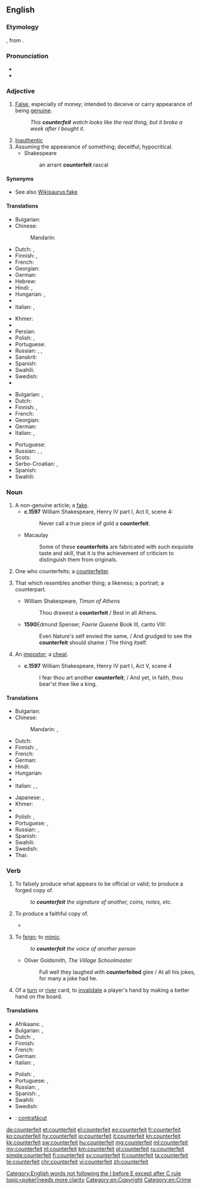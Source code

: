 ==English==
{{slim-wikipedia|dab=counterfeit}}
===Etymology===
{{etyl|xno|en}} {{term|countrefait|lang=fro}}, from {{etyl|fro|en}} {{term|contrefait|lang=fro}}.

===Pronunciation===
* {{IPA|/ˈkaʊn.tɚˌfɪt/}}
* {{rhymes|ɪt}}

===Adjective===
{{en-adj|-}}

# [[false|False]], especially of money; intended to deceive or carry appearance of being [[genuine]].
#: ''This '''counterfeit''' watch looks like the real thing, but it broke a week after I bought it.''
# [[inauthentic|Inauthentic]]
# Assuming the appearance of something; deceitful; hypocritical.
#* Shakespeare
#*: an arrant '''counterfeit''' rascal

====Synonyms====
* See also [[Wikisaurus:fake]]

====Translations====
{{trans-top|intended to deceive or carry appearance of being genuine}}
* Bulgarian: {{t+|bg|фалшив}}
* Chinese:
*: Mandarin: {{t+|cmn|假冒|tr=jiǎmào|sc=Hani}}
* Dutch: {{t+|nl|namaak}}, {{t+|nl|nep}}
* Finnish: {{t|fi|väärennetty}}, {{t+|fi|väärä}}
* French: {{t+|fr|contrefait}}
* Georgian: {{t|ka|ყალბი|sc=Geor}}
* German: {{t|de|gefälscht}}
* Hebrew: {{t|he|מזויף|tr=mezuyáf}}
* Hindi: {{t|hi|खोटा|tr=khōṭā|sc=Deva}}, {{t|hi|जाली|tr=jālī|sc=Deva}}
* Hungarian: {{t+|hu|hamis}}, {{t|hu|hamisított}}
* {{trreq|id}}
* Italian: {{t+|it|contraffazione}}, {{t+|it|falso}}
{{trans-mid}}
* Khmer: {{t|km|ក្លែងក្លាយ|tr=klaeng klaay|sc=Khmr}}
* {{trreq|ms}}
* Persian: {{t+|fa|جعلی|tr=ja'lī|sc=fa-Arab}}
* Polish: {{t|pl|sfałszowany|m}}, {{t|pl|podrobiony|m}}
* Portuguese: {{t+|pt|falso}}
* Russian: {{t+|ru|поддельный|tr=podd'él'nyj}}, {{t+|ru|фальшивый|tr=fal'šívyj}}, {{t+|ru|контрафактный|tr=kontrafáktnyj}}
* Sanskrit: {{t|sa|प्रातिरूपिक|tr=prātirūpika|sc=Deva}}
* Spanish: {{t|es|contrahecho}} {{t+|es|falsificado}}
* Swahili: {{t+|sw|bandia}}
* Swedish: {{t+|sv|förfalskad}}
* {{trreq|th}}
{{trans-bottom}}

{{trans-top|unauthentic}}
* Bulgarian: {{t+|bg|подправен}}, {{t+|bg|фалшив}}
* Dutch: {{t+|nl|vervalst}}
* Finnish: {{t|fi|väärennetty}}, {{t|fi|jäljitelty}}
* French: {{t+|fr|contrefait}}
* Georgian: {{t|ka|ყალბი|sc=Geor}}
* German: {{t+|de|falsch}}
* Italian: {{t+|it|contraffazione}}, {{t+|it|falso}}
{{trans-mid}}
* Portuguese: {{t+|pt|falso}}
* Russian: {{t+|ru|поддельный|tr=podd'él'nyj}}, {{t+|ru|фальшивый|tr=fal'šívyj}}, {{t+|ru|контрафактный|tr=kontrafáktnyj}}
* Scots: {{t|sco|conterfait}}
* Serbo-Croatian: {{t|sh|лажан|m|tr=lažan|sc=Cyrl}}, {{t|sh|неаутентичан|m|tr=neautentičan|sc=Cyrl}}
* Spanish: {{t|es|contrahecho}}
* Swahili: {{t+|sw|bandia}}
{{trans-bottom}}

===Noun===
{{en-noun}}

# A non-genuine article; a [[fake]].
#*'''c.1597''' William Shakespeare, Henry IV part I, Act II, scene 4:
#*: Never call a true piece of gold a '''counterfeit'''.
#* Macaulay
#*: Some of these '''counterfeits''' are fabricated with such exquisite taste and skill, that it is the achievement of criticism to distinguish them from originals.
# One who counterfeits; a [[counterfeiter]].
# {{context|obsolete|lang=en}} That which resembles another thing; a likeness; a portrait; a counterpart.
#* William Shakespeare, ''Timon of Athens'' 
#*: Thou drawest a '''counterfeit''' / Best in all Athens.
#* '''1590'''Edmund Spenser, ''Faerie Queene'' Book III, canto VIII:
#*: Even Nature's self envied the same, / And grudged to see the '''counterfeit''' should shame / The thing itself.
# {{context|obsolete|lang=en}} An [[impostor]]; a [[cheat]].
#* '''c.1597''' William Shakespeare, Henry IV part I, Act V, scene 4
#*: I fear thou art another '''counterfeit'''; / And yet, in faith, thou bear'st thee like a king.

====Translations====
{{trans-top|fake}}
* Bulgarian: {{t+|bg|фалшификация|f}}
* Chinese:
*: Mandarin: {{t|cmn|贗品|sc=Hani}}, {{t+|cmn|赝品|tr=yànpǐn|sc=Hani}}
* Dutch: {{t+|nl|vervalsing}}
* Finnish: {{t+|fi|väärennös}}, {{t|fi|jäljitelmä}}
* French: {{t+|fr|contrefaçon}}
* German: {{t+|de|Fälschung|f}}
* Hindi: {{t|hi|नक़ल|f|tr=naqal|sc=Deva}}
* Hungarian: {{t+|hu|hamisítvány}}
* {{trreq|id}}
* Italian: {{t+|it|contraffazione|f}}, {{t+|it|falso|m}}, {{t+|it|imitazione|f}}
{{trans-mid}}
* Japanese: {{t|ja|偽物|tr=にせもの, nisemono|sc=Jpan}}, {{t+|ja|フェイク|tr=feiku|sc=Jpan}}
* Khmer: {{t|km|របស់ក្លែង|tr=rɔbɑh klaeng|sc=Khmr}}
* {{trreq|ms}}
* Polish: {{t|pl|falsyfikat|m}}, {{t+|pl|podróbka|f}}
* Portuguese: {{t+|pt|contrafação|f}}, {{t+|pt|falsificação|f}}
* Russian: {{t+|ru|подделка|f|tr=poddélka}}, {{t+|ru|фальшивка|f|tr=fal'šívka}}
* Spanish: {{t|es|contrahechura|f}}
* Swahili: {{t+|sw|bandia}}
* Swedish: {{t+|sv|förfalskning|c}}
* Thai: {{t|th|ของปลอม|sc=Thai}}
{{trans-bottom}}
{{trans-see|counterfeiter}}

===Verb===
{{en-verb}}

# {{context|transitive|lang=en}} To falsely produce what appears to be official or valid; to produce a forged copy of.
#: ''to '''counterfeit''' the signature of another, coins, notes, etc.''
# {{context|transitive|obsolete|lang=en}} To produce a faithful copy of.
#* {{quote-book|title=Engraving the savage: the New World and techniques of civilization‎|page=xii|author=Michael Gaudio|year=2008|passage=The title page of White's original album includes a descriptive title page that identifies the contents as “the pictures of sondry things collected and '''counterfeited''' according to the truth,"}}
# {{context|transitive|obsolete|lang=en}} To [[feign]]; to [[mimic]].
#: ''to '''counterfeit''' the voice of another person''
#* Oliver Goldsmith, ''The Village Schoolmaster'' 
#*: Full well they laughed with '''counterfeited''' glee / At all his jokes, for many a joke had he.
# {{context|transitive|poker|usually "be counterfeited"|lang=en}} Of a [[turn]] or [[river]] card, to [[invalidate]] a player's hand by making a better hand on the board.

====Translations====
{{trans-top|To produce something that appears to be official or valid}}
* Afrikaans: {{t|af|namaak}}, {{t|af|vervals}}
* Bulgarian: {{t+|bg|подправям}}, {{t+|bg|фалшифицирам}}
* Dutch: {{t+|nl|vervalsen}}, {{t+|nl|namaken}}
* Finnish: {{t+|fi|väärentää}}
* French: {{t+|fr|contrefaire}}
* German: {{t+|de|fälschen}}
* Italian: {{t|it|contraffare}}, {{t+|it|falsificare}}
{{trans-mid}}
* Polish: {{t+|pl|fałszować}}, {{t|pl|podrabiać}}
* Portuguese: {{t+|pt|contrafazer}}, {{t+|pt|falsificar}}
* Russian: {{t+|ru|подделывать|impf|tr=podd'élyvat'}}, {{t+|ru|подделать|pf|tr=podd'élat'}}
* Spanish: {{t+|es|falsificar}}, {{t|es|contrahacer}}
* Swahili: {{t+|sw|bandia}}
* Swedish: {{t+|sv|förfalska}}
{{trans-bottom}}

{{checktrans-top}}
* {{ttbc|ro}}: [[contrafăcut]]
{{trans-bottom}}

[[Category:English words not following the I before E except after C rule]]
[[Category:Entries needing topical attention|topic=poker|needs more clarity]]
[[Category:en:Copyright]]
[[Category:en:Crime]]

[[de:counterfeit]]
[[et:counterfeit]]
[[el:counterfeit]]
[[eo:counterfeit]]
[[fr:counterfeit]]
[[ko:counterfeit]]
[[hy:counterfeit]]
[[io:counterfeit]]
[[it:counterfeit]]
[[kn:counterfeit]]
[[kk:counterfeit]]
[[sw:counterfeit]]
[[hu:counterfeit]]
[[mg:counterfeit]]
[[ml:counterfeit]]
[[my:counterfeit]]
[[nl:counterfeit]]
[[km:counterfeit]]
[[pl:counterfeit]]
[[ru:counterfeit]]
[[simple:counterfeit]]
[[fi:counterfeit]]
[[sv:counterfeit]]
[[tl:counterfeit]]
[[ta:counterfeit]]
[[te:counterfeit]]
[[chr:counterfeit]]
[[vi:counterfeit]]
[[zh:counterfeit]]